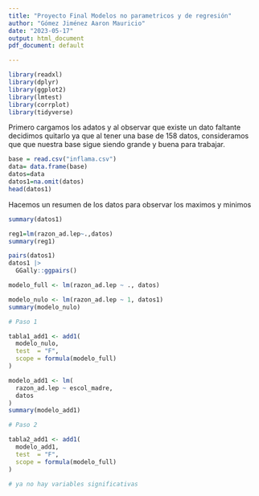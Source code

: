 ```yaml
---
title: "Proyecto Final Modelos no parametricos y de regresión"
author: "Gómez Jiménez Aaron Mauricio"
date: "2023-05-17"
output: html_document
pdf_document: default

---
```


```r

library(readxl)
library(dplyr)
library(ggplot2)
library(lmtest)
library(corrplot)
library(tidyverse)

```

Primero cargamos los adatos y al observar que existe un dato faltante decidimos quitarlo ya que al tener una base de 158 datos, consideramos que que nuestra base sigue siendo grande y buena para trabajar.

```r
base = read.csv("inflama.csv")
data= data.frame(base)
datos=data
datos1=na.omit(datos)
head(datos1)
```

Hacemos un resumen de los datos para observar los maximos y minimos 

```r
summary(datos1)
```

```r
reg1=lm(razon_ad.lep~.,datos)
summary(reg1)
```

```r
pairs(datos1)
datos1 |>
  GGally::ggpairs()
```

```r
modelo_full <- lm(razon_ad.lep ~ ., datos)

modelo_nulo <- lm(razon_ad.lep ~ 1, datos1)
summary(modelo_nulo)

# Paso 1

tabla1_add1 <- add1(
  modelo_nulo, 
  test  = "F",
  scope = formula(modelo_full)
)

modelo_add1 <- lm(
  razon_ad.lep ~ escol_madre, 
  datos
)
summary(modelo_add1)

# Paso 2

tabla2_add1 <- add1(
  modelo_add1, 
  test  = "F",
  scope = formula(modelo_full)
)

# ya no hay variables significativas
```

